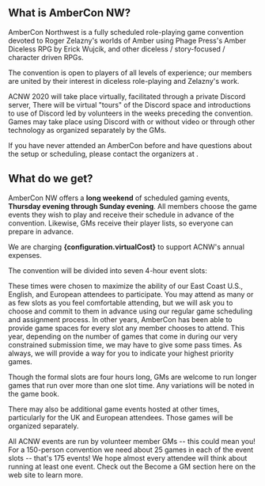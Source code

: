 
## What is AmberCon NW?

AmberCon Northwest is a fully scheduled role-playing game convention devoted to Roger Zelazny's worlds of Amber
using Phage Press's Amber Diceless RPG by Erick Wujcik, and other diceless / story-focused / character driven
RPGs.

The convention is open to players of all levels of experience; our members are united by their interest in
diceless role-playing and Zelazny's work.

ACNW 2020 will take place virtually, facilitated through a private Discord server,
<ConventionsDatesFull pre='from' intra='through' post='.' /> There will be virtual "tours" of the Discord space
and introductions to use of Discord led by volunteers in the weeks preceding the convention. Games may take
place using Discord with or without video or through other technology as organized separately by the GMs.

If you have never attended an AmberCon before and have questions about the setup or scheduling, please contact
the organizers at <ContactEmail />.


## What do we get?

AmberCon NW offers a **long weekend** of scheduled gaming events,
**Thursday evening through Sunday evening**. All members choose the game events they wish to play
and receive their schedule in advance of the convention. Likewise, GMs receive their player lists, so everyone
can prepare in advance.

We are charging **{configuration.virtualCost}** to support ACNW's annual expenses.

The convention will be divided into seven 4-hour event slots:

<SlotDescriptionList />

These times were chosen to maximize the ability of our East Coast U.S., English, and European attendees to
participate. You may attend as many or as few slots as you feel comfortable attending, but we will ask you to
choose and commit to them in advance using our regular game scheduling and assignment process. In other years,
AmberCon has been able to provide game spaces for every slot any member chooses to attend. This year, depending
on the number of games that come in during our very constrained submission time, we may have to give some pass
times. As always, we will provide a way for you to indicate your highest priority games.

Though the formal slots are four hours long, GMs are welcome to run longer games that run over more than one
slot time. Any variations will be noted in the game book.

There may also be additional game events hosted at other times, particularly for the UK and European attendees.
Those games will be organized separately.

All ACNW events are run by volunteer member GMs -- this could mean you! For a 150-person convention we need
about 25 games in each of the event slots -- that's 175 events! We hope almost every attendee will think about
running at least one event. Check out the Become a GM section here on the web site to learn more.
